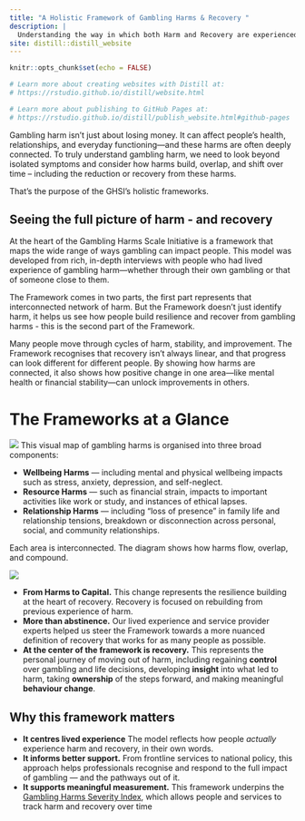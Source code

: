 ```yaml
---
title: "A Holistic Framework of Gambling Harms & Recovery "
description: |
  Understanding the way in which both Harm and Recovery are experienced
site: distill::distill_website
---
```


```r
knitr::opts_chunk$set(echo = FALSE)

# Learn more about creating websites with Distill at:
# https://rstudio.github.io/distill/website.html

# Learn more about publishing to GitHub Pages at:
# https://rstudio.github.io/distill/publish_website.html#github-pages

```

Gambling harm isn’t just about losing money. It can affect people’s health, relationships, and everyday functioning—and these harms are often deeply connected. To truly understand gambling harm, we need to look beyond isolated symptoms and consider how harms build, overlap, and shift over time – including the reduction or recovery from these harms. 


That’s the purpose of the GHSI’s holistic frameworks.

## Seeing the full picture of harm - and recovery

At the heart of the Gambling Harms Scale Initiative is a framework that maps the wide range of ways gambling can impact people. This model was developed from rich, in-depth interviews with people who had lived experience of gambling harm—whether through their own gambling or that of someone close to them.


The Framework comes in two parts, the first part represents that interconnected network of harm. But the Framework doesn’t just identify harm, it helps us see how people build resilience and recover from gambling harms - this is the second part of the Framework.


Many people move through cycles of harm, stability, and improvement. The Framework recognises that recovery isn't always linear, and that progress can look different for different people. By showing how harms are connected, it also shows how positive change in one area—like mental health or financial stability—can unlock improvements in others.

# The Frameworks at a Glance

![](images/HarmsFramework_Image.png)
This visual map of gambling harms is organised into three broad components:

-  **Wellbeing Harms** --- including mental and physical wellbeing impacts such as stress, anxiety, depression, and self-neglect.
-  **Resource Harms** --- such as financial strain, impacts to important activities like work or study, and instances of ethical lapses.
-  **Relationship Harms** --- including “loss of presence” in family life and relationship tensions, breakdown or disconnection across personal, social, and community relationships.

Each area is interconnected. The diagram shows how harms flow, overlap, and compound. 



![](images/RecoveryFramework_Image.png)

-  **From Harms to Capital.** This change represents the resilience building at the heart of recovery. Recovery is focused on rebuilding from previous experience of harm. 
-  **More than abstinence.** Our lived experience and service provider experts helped us steer the Framework towards a more nuanced definition of recovery that works for as many people as possible. 
-  **At the center of the framework is recovery.** This represents the personal journey of moving out of harm, including regaining **control** over gambling and life decisions, developing **insight** into what led to harm, taking **ownership** of the steps forward, and making meaningful **behaviour change**. 



## Why this framework matters

-  **It centres lived experience** The model reflects how people *actually* experience harm and recovery, in their own words.
-  **It informs better support.** From frontline services to national policy, this approach helps professionals recognise and respond to the full impact of gambling — and the pathways out of it.
-  **It supports meaningful measurement.** This framework underpins the [Gambling Harms Severity Index](GHSI_tools.html), which allows people and services to track harm and recovery over time
